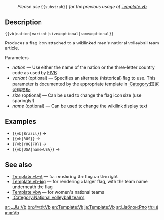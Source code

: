 {{documentation subpage}}
:''Please use'' <tt><nowiki>{{subst:ab}}</nowiki></tt> ''for the previous usage of [[Template:vb]]''

==Description==
<tt><nowiki>{{vb|nation|variant|size=optional|name=optional}}</nowiki></tt>

Produces a flag icon attached to a wikilinked men's national volleyball team article.
;Parameters
*''nation'' — Use either the name of the nation or the three-letter country code as used by [[FIVB]]
*''variant'' (optional) — Specifies an alternate (historical) flag to use.  This parameter is documented by the appropriate template in [[:Category:国家资料模板]].
*''size'' (optional) — Can be used to change the flag icon size (use sparingly!)
*''name'' (optional) — Can be used to change the wikilink display text

==Examples==
*<tt><nowiki>{{vb|Brazil}}</nowiki></tt> → {{vb|Brazil}}
*<tt><nowiki>{{vb|RUS}}</nowiki></tt> → {{vb|RUS}}
*<tt><nowiki>{{vb|YUG|FR}}</nowiki></tt> → {{vb|YUG|FR}}
*<tt><nowiki>{{vb|USA|name=USA}}</nowiki></tt> → {{vb|USA|name=USA}}

==See also==
*[[Template:vb-rt]] — for rendering the flag on the right
*[[Template:vb-big]] — for rendering a larger flag, with the team name underneath the flag
*[[Template:vbw]] — for women's national teams
*[[:Category:National volleyball teams]]

<includeonly>
[[Category:排球模板|{{PAGENAME}}]]
[[Category:旗幟模板系統|{{PAGENAME}}]]

[[ar:قالب:Vb]]
[[bn:টেমপ্লেট:Vb]]
[[en:Template:Vb]]
[[ja:Template:Vb]]
[[sr:Шаблон:Рпо]]
[[th:แม่แบบ:Vb]]
</includeonly>